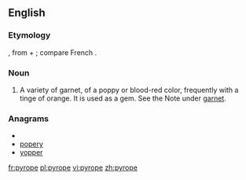 ==English==

===Etymology===
{{etyl|la}} {{term|pyropus||a kind of red bronze|lang=la}}, from {{etyl|grc}} {{term|πῦρ|sc=Polytonic|tr=pyr||fire}} + {{term|ὤψ|sc=Polytonic|tr=ōps||eye}}; compare French {{term|pyrope|lang=fr}}.

===Noun===
{{en-noun|pyropes}}

# {{mineralogy}} A variety of garnet, of a poppy or blood-red color, frequently with a tinge of orange. It is used as a gem. See the Note under [[garnet]].

===Anagrams===
* {{alphagram|eoppry}}
* [[popery#English|popery]]
* [[yopper#English|yopper]]

[[fr:pyrope]]
[[pl:pyrope]]
[[vi:pyrope]]
[[zh:pyrope]]